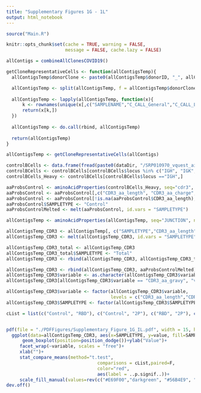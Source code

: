 ```yaml
---
title: "Supplementary Figures 1G - 1L"
output: html_notebook
---
```


```r
source("Main.R")

knitr::opts_chunk$set(cache = TRUE, warning = FALSE, 
                      message = FALSE, cache.lazy = FALSE)
```


```r
allContigs = combineAllClonesCOVID19()

```


```r
getCloneRepresentativeCells <- function(allContigsTemp){
  allContigsTemp$donorClone <- paste0(allContigsTemp$donorID, "_", allContigsTemp$CLONE)

  allContigsTemp <- split(allContigsTemp, f = allContigsTemp$donorClone)
  
  allContigsTemp <- lapply(allContigsTemp, function(x){
      k <- rownames(unique(x[,c("SAMPLENAME","C_CALL_General","C_CALL_LIGHT_General")]))
      return(x[k,])
  })
  
  allContigsTemp <- do.call(rbind, allContigsTemp)
  
  return(allContigsTemp)
}

allContigsTemp <- getCloneRepresentativeCells(allContigs)
```

```r
controlBCells <- data.frame(fread(paste0(dataDir, "/SRP010970_vquest_airr.tsv"), sep = "\t",header = T, fill =T), stringsAsFactors = F)
controlBCells <- controlBCells[controlBCells$locus %in% c("IGH", "IGK", "IGL"),]
controlBCells_Heavy <- controlBCells[controlBCells$locus =="IGH",]

```

```r
aaProbsControl <- aminoAcidProperties(controlBCells_Heavy, seq="cdr3", nt=TRUE, trim=TRUE, label="CDR3")
aaProbsControl <- aaProbsControl[,c("CDR3_aa_length", "CDR3_aa_charge", "CDR3_aa_gravy")]
aaProbsControl <- aaProbsControl[!is.na(aaProbsControl$CDR3_aa_length),]
aaProbsControl$SAMPLETYPE <- "Control"
aaProbsControlMelted <- melt(aaProbsControl, id.vars = "SAMPLETYPE")
```

```r
allContigsTemp <- aminoAcidProperties(allContigsTemp, seq="JUNCTION", nt=TRUE, trim=TRUE, label="CDR3")
```

```r
allContigsTemp_CDR3 <- allContigsTemp[, c("SAMPLETYPE","CDR3_aa_length","CDR3_aa_charge", "CDR3_aa_gravy")]
allContigsTemp_CDR3 <- melt(allContigsTemp_CDR3, id.vars = "SAMPLETYPE")

allContigsTemp_CDR3_total <- allContigsTemp_CDR3
allContigsTemp_CDR3_total$SAMPLETYPE <- "Total"
allContigsTemp_CDR3 <- rbind(allContigsTemp_CDR3, allContigsTemp_CDR3_total)

allContigsTemp_CDR3 <- rbind(allContigsTemp_CDR3, aaProbsControlMelted)
allContigsTemp_CDR3$variable <- as.character(allContigsTemp_CDR3$variable)
allContigsTemp_CDR3[allContigsTemp_CDR3$variable == "CDR3_aa_gravy", "variable"] <- "CDR3_aa_hydrophobicity"
```

```r
allContigsTemp_CDR3$variable <- factor(allContigsTemp_CDR3$variable,
                                       levels = c("CDR3_aa_length","CDR3_aa_charge", "CDR3_aa_hydrophobicity"))
allContigsTemp_CDR3$SAMPLETYPE <- factor(allContigsTemp_CDR3$SAMPLETYPE, levels = (c("Total", "2P", "RBD", "Control")))

cList = list(c("Control", "RBD"), c("Control", "2P"), c("RBD", "2P"), c("Control", "Total"))


pdf(file = "./PDFFigures/Supplementary_Figure_1G_IL.pdf", width = 15, height = 5) 
  ggplot(data=allContigsTemp_CDR3, aes(x=SAMPLETYPE, y=value, fill=SAMPLETYPE)) +
      geom_boxplot(position=position_dodge())+ylab("Value")+
     facet_wrap(~variable, scales = "free")+
     xlab("")+
     stat_compare_means(method="t.test",
                                  comparisons = cList,paired=F,
                                  color="red",
                                  aes(label = ..p.signif..))+
     scale_fill_manual(values=rev(c("#E69F00","darkgreen", "#56B4E9", "red")))+theme(axis.text = element_text(size=15))
dev.off()
```
